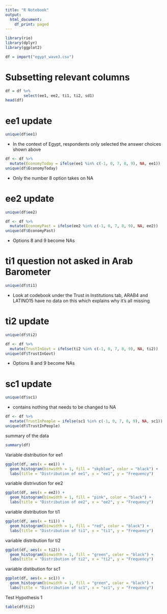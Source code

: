 ```yaml
---
title: "R Notebook"
output:
  html_document:
    df_print: paged
---
```



```r
library(rio)
library(dplyr)
library(ggplot2)
```

```r
df = import("egypt_wave3.csv")
```

# Subsetting relevant columns

```r
df = df %>%
        select(ee1, ee2, ti1, ti2, sd1)
head(df)
```
# ee1 update

```r
unique(df$ee1)
```

* In the context of Egypt, respondents only selected the answer choices shown above

```r
df <- df %>%
  mutate(EconomyToday = ifelse(ee1 %in% c(-1, 0, 7, 8, 9), NA, ee1))
unique(df$EconomyToday)
```

* Only the number 8 option takes on NA

# ee2 update

```r
unique(df$ee2)
```

```r
df <- df %>%
  mutate(EconomyPast = ifelse(ee2 %in% c(-1, 0, 7, 8, 9), NA, ee2))
unique(df$EconomyPast)
```

* Options 8 and 9 become NAs

# ti1 question not asked in Arab Barometer

```r
unique(df$ti1)
```

* Look at codebook under the Trust in Institutions tab, ARAB4 and LATINO15 have no data on this which explains why it's all missing

# ti2 update

```r
unique(df$ti2)
```

```r
df <- df %>%
  mutate(TrustInGovt = ifelse(ti2 %in% c(-1, 0, 7, 8, 9), NA, ti2))
unique(df$TrustInGovt)
```

* Options 8 and 9 become NAs

# sc1 update

```r
unique(df$sc1)
```

* contains nothing that needs to be changed to NA

```r
df <- df %>%
  mutate(TrustInPeople = ifelse(sc1 %in% c(-1, 0, 7, 8, 9), NA, sc1))
unique(df$TrustInPeople)
```

summary of the data
```r
summary(df)
```

Variable distribution for ee1
```r
ggplot(df, aes(x = ee1)) +
  geom_histogram(binwidth = 1, fill = "skyblue", color = "black") +
  labs(title = "Distribution of ee1", x = "ee1", y = "Frequency")

```
variable distrivution for ee2
```r
ggplot(df, aes(x = ee2)) +
  geom_histogram(binwidth = 1, fill = "pink", color = "black") +
  labs(title = "Distribution of ee2", x = "ee2", y = "Frequency")
```
variable distribution for ti1
```r
ggplot(df, aes(x = ti1)) +
  geom_histogram(binwidth = 1, fill = "red", color = "black") +
  labs(title = "Distribution of ti1", x = "ti1", y = "Frequency")
```
variable distribution for ti2
```r
ggplot(df, aes(x = ti2)) +
  geom_histogram(binwidth = 1, fill = "green", color = "black") +
  labs(title = "Distribution of ti2", x = "ti2", y = "Frequency")
```
variable distibution for sc1
```r
ggplot(df, aes(x = sc1)) +
  geom_histogram(binwidth = 1, fill = "green", color = "black") +
  labs(title = "Distribution of sc1", x = "sc1", y = "Frequency")
```
Test Hypothesis 1
```r
table(df$ti2)
```

